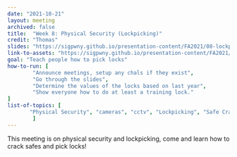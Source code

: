 ```yaml
---
date: "2021-10-21"
layout: meeting
archived: false
title:  "Week 8: Physical Security (Lockpicking)"
credit: "Thomas"
slides: "https://sigpwny.github.io/presentation-content/FA2021/08-lockpicking.pdf"
link-to-assets: "https://sigpwny.github.io/presentation-content/FA2021/08-lockpicking.pdf"
goal: "Teach people how to pick locks"
how-to-run: [
        "Announce meetings, setup any chals if they exist",
        "Go through the slides",
        "Determine the values of the locks based on last year",
        "Show everyone how to do at least a training lock."
]
list-of-topics: [
       "Physical Security", "cameras", "cctv", "Lockpicking", "Safe Cracking"
        ]
---
```


This meeting is on physical security and lockpicking, come and learn how to crack safes and pick locks!